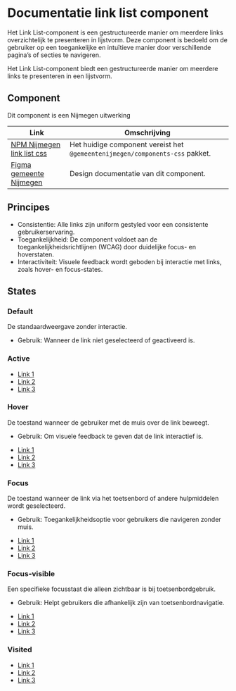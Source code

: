 
# Documentatie link list component

Het Link List-component is een gestructureerde manier om meerdere links overzichtelijk te presenteren in lijstvorm. Deze component is bedoeld om de gebruiker op een toegankelijke en intuïtieve manier door verschillende pagina’s of secties te navigeren.

Het Link List-component biedt een gestructureerde manier om meerdere links te presenteren in een lijstvorm.

## Component

Dit component is een Nijmegen uitwerking

| Link                                                                                                                                           | Omschrijving                                                    |
| ---------------------------------------------------------------------------------------------------------------------------------------------- | --------------------------------------------------------------- |
| [NPM Nijmegen link list css](@gemeentenijmegen/components-css)                                                                   | Het huidige component vereist het `@gemeentenijmegen/components-css` pakket. |
| [Figma gemeente Nijmegen](https://www.figma.com/design/g3AieWAFD3NtkbDDTTFC30/Novio---Nijmegen-Design-System?node-id=6576-18099&p=f&t=IzuR7vN65ir1rBNy-0) | Design documentatie van dit component.    

## Principes

- Consistentie: Alle links zijn uniform gestyled voor een consistente gebruikerservaring.
- Toegankelijkheid: De component voldoet aan de toegankelijkheidsrichtlijnen (WCAG) door duidelijke focus- en hoverstaten.
- Interactiviteit: Visuele feedback wordt geboden bij interactie met links, zoals hover- en focus-states.

## States
### Default  
De standaardweergave zonder interactie.
- Gebruik: Wanneer de link niet geselecteerd of geactiveerd is.
<Canvas of={LinkList.Default} sourceState="none" />

### Active 
<Unstyled>
<div className="utrecht-document nijmegen-theme">
    <div className="preview-canvas">
    <ul className="nijmegen-link-list">
        <li className="nijmegen-link-list__item">
            <a href="#" className="nijmegen-link-list__link nijmegen-link-list__link--active">Link 1</a>
        </li>
        <li className="nijmegen-link-list__item">
            <a href="#" className="nijmegen-link-list__link nijmegen-link-list__link--active">Link 2</a>
        </li>
        <li className="nijmegen-link-list__item">
            <a href="#" className="nijmegen-link-list__link nijmegen-link-list__link--active">Link 3</a>
        </li>
    </ul>
    </div>
</div>
</Unstyled>

### Hover  
De toestand wanneer de gebruiker met de muis over de link beweegt.
- Gebruik: Om visuele feedback te geven dat de link interactief is.
<Unstyled>
<div className="utrecht-document nijmegen-theme">
    <div className="preview-canvas">
    <ul className="nijmegen-link-list">
        <li className="nijmegen-link-list__item">
            <a href="#" className="nijmegen-link-list__link nijmegen-link-list__link--hover">Link 1</a>
        </li>
        <li className="nijmegen-link-list__item">
            <a href="#" className="nijmegen-link-list__link nijmegen-link-list__link--hover">Link 2</a>
        </li>
        <li className="nijmegen-link-list__item">
            <a href="#" className="nijmegen-link-list__link nijmegen-link-list__link--hover">Link 3</a>
        </li>
    </ul>
    </div>
</div>
</Unstyled>

### Focus  
De toestand wanneer de link via het toetsenbord of andere hulpmiddelen wordt geselecteerd.
- Gebruik: Toegankelijkheidsoptie voor gebruikers die navigeren zonder muis.
<Unstyled>
<div className="utrecht-document nijmegen-theme">
    <div className="preview-canvas">
    <ul className="nijmegen-link-list">
        <li className="nijmegen-link-list__item">
            <a href="#" className="nijmegen-link-list__link nijmegen-link-list__link--focus">Link 1</a>
        </li>
        <li className="nijmegen-link-list__item">
            <a href="#" className="nijmegen-link-list__link nijmegen-link-list__link--focus">Link 2</a>
        </li>
        <li className="nijmegen-link-list__item">
            <a href="#" className="nijmegen-link-list__link nijmegen-link-list__link--focus">Link 3</a>
        </li>
    </ul>
    </div>
</div>
</Unstyled>

### Focus-visible  
Een specifieke focusstaat die alleen zichtbaar is bij toetsenbordgebruik.
- Gebruik: Helpt gebruikers die afhankelijk zijn van toetsenbordnavigatie.
<Unstyled>
<div className="utrecht-document nijmegen-theme">
    <div className="preview-canvas">
    <ul className="nijmegen-link-list">
        <li className="nijmegen-link-list__item">
            <a href="#" className="nijmegen-link-list__link nijmegen-link-list__link--focus-visible">Link 1</a>
        </li>
        <li className="nijmegen-link-list__item">
            <a href="#" className="nijmegen-link-list__link nijmegen-link-list__link--focus-visible">Link 2</a>
        </li>
        <li className="nijmegen-link-list__item">
            <a href="#" className="nijmegen-link-list__link nijmegen-link-list__link--focus-visible">Link 3</a>
        </li>
    </ul>
    </div>
</div>
</Unstyled>

### Visited
<Unstyled>
<div className="utrecht-document nijmegen-theme">
    <div className="preview-canvas">
    <ul className="nijmegen-link-list">
        <li className="nijmegen-link-list__item">
            <a href="#" className="nijmegen-link-list__link nijmegen-link-list__link--visited">Link 1</a>
        </li>
        <li className="nijmegen-link-list__item">
            <a href="#" className="nijmegen-link-list__link nijmegen-link-list__link--visited">Link 2</a>
        </li>
        <li className="nijmegen-link-list__item">
            <a href="#" className="nijmegen-link-list__link nijmegen-link-list__link--visited">Link 3</a>
        </li>
    </ul>
    </div>
</div>
</Unstyled>